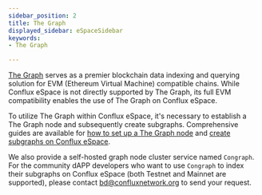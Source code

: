 ```yaml
---
sidebar_position: 2
title: The Graph
displayed_sidebar: eSpaceSidebar
keywords: 
- The Graph

---
```


[The Graph](https://thegraph.com/) serves as a premier blockchain data indexing and querying solution for EVM (Ethereum Virtual Machine) compatible chains. While Conflux eSpace is not directly supported by The Graph, its full EVM compatibility enables the use of The Graph on Conflux eSpace.

To utilize The Graph within Conflux eSpace, it's necessary to establish a The Graph node and subsequently create subgraphs. Comprehensive guides are available for [how to set up a The Graph node](./setup-graph-node.md) and [create subgraphs on Conflux eSpace](/docs/espace/tutorials/graph/create-subgraphs).

We also provide a self-hosted graph node cluster service named `Congraph`. For the community dAPP developers who want to use `Congraph` to index their subgraphs on Conflux eSpace (both Testnet and Mainnet are supported), please contact bd@confluxnetwork.org to send your request.